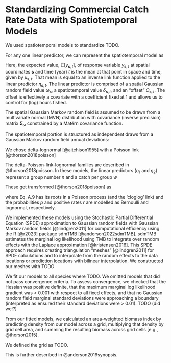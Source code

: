 # Standardizing Commercial Catch Rate Data with Spatiotemporal Models {#app:cpue}

We used spatiotemporal models to standardize TODO.

For any one linear predictor, we can represent the spatiotemporal model as

\begin{align}
\mathbb{E}[y_{\boldsymbol{s},t}] &= \mu_{\boldsymbol{s},t},\\
\mu_{\boldsymbol{s},t} &=
\exp \left( \eta_{\boldsymbol{s}, t} \right),\\
\eta_{\boldsymbol{s}, t} &=
\omega_{\boldsymbol{s}} +
\delta_{\boldsymbol{s},t} +
O_{\boldsymbol{s},t}.
\end{align}

Here, the expected value, $\mathbb{E}[y_{\boldsymbol{s},t}]$, of response
variable $y_{\boldsymbol{s},t}$ at spatial coordinates $\boldsymbol{s}$ and time
(year) $t$ is the mean at that point in space and time, given by $\mu_{\boldsymbol{s},t}$.
That mean is equal to an inverse link function applied to the linear predictor $\eta_{\boldsymbol{s},t}$.
The linear predictor is comprised of a spatial Gaussian random field value $\omega_{\boldsymbol{s}}$,
a spatiotemporal value $\delta_{\boldsymbol{s},t}$,
and an "offset" $O_{\boldsymbol{s},t}$.
The offset is effectively a covariate with a coefficient fixed at 1 and allows us to control for (log) hours fished.

The spatial Gaussian Markov random field is assumed to be drawn from a multivariate normal (MVN) distribution with covariance (inverse precision) matrix $\boldsymbol{\Sigma}_{\omega}$ constrained by a Matérn covariance function.

\begin{equation}
\boldsymbol{\omega} \sim \operatorname{MVNormal} (\boldsymbol{0}, \boldsymbol{\Sigma}_{\omega}).
\end{equation}

The spatiotemporal portion is structured as independent draws from a Gaussian Markov random field annual deviations:

\begin{equation}
\boldsymbol{\epsilon_{t}} \sim \operatorname{MVNormal} \left(\boldsymbol{0}, \boldsymbol{\Sigma}_{\epsilon} \right).
\end{equation}

We chose delta-lognormal [@aitchison1955] with a Poisson link [@thorson2018poisson]

The delta-Poisson-link-lognormal families are described in @thorson2018poisson.
In these models, the linear predictors ($\eta_1$ and $\eta_2$) represent a group number $n$ and a catch per group $w$

\begin{align}
\log (n) &= \eta_1,\\
\log (w) &= \eta_2.
\end{align}

These get transformed [@thorson2018poisson] as

\begin{align}
p &= 1 - \exp(- \exp( \log n)),\\
r &= \frac{n w}{p},
\end{align}

where Eq. A.9 has its roots in a Poisson process (and the 'cloglog' link) and the probabilities $p$ and positive rates $r$ are modelled as Bernoulli and lognormal, respectively.

We implemented these models using the Stochastic Partial Differential Equation (SPDE) approximation to Gaussian random fields with Gaussian Markov random fields [@lindgren2011] for computational efficiency using the R [@r2023] package sdmTMB [@anderson2022sdmTMB].
sdmTMB estimates the marginal log likelihood using TMB to integrate over random effects with the Laplace approximation [@kristensen2016].
This SPDE approach requires creating triangulation "meshes" [@lindgren2011] for SPDE calculations and to interpolate from the random effects to the data locations or prediction locations with bilinear interpolation.
We constructed our meshes with TODO

We fit our models to all species where TODO.
We omitted models that did not pass convergence criteria. To assess convergence, we checked that the Hessian was positive definite, that the maximum marginal log likelihood gradient was $<$ 0.001 with respect to all fixed effects, and that no Gaussian random field marginal standard deviations were approaching a boundary (interpreted as ensured their standard deviations were $>$ 0.01). TODO (did we!?)

From our fitted models, we calculated an area-weighted biomass index by predicting density from our model across a grid, multiplying that density by grid cell area, and summing the resulting biomass across grid cells [e.g., @thorson2015].

We defined the grid as TODO.

This is further described in @anderson2019synopsis.

\clearpage
